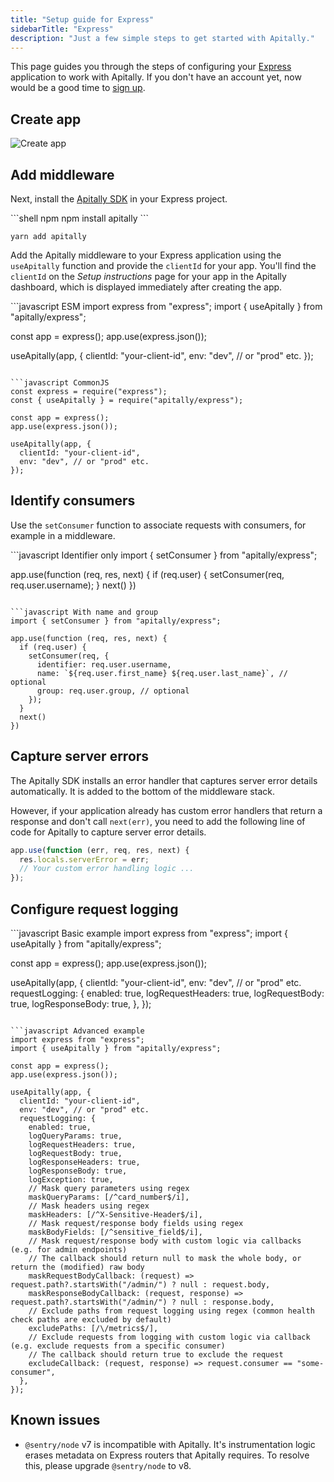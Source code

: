 ```yaml
---
title: "Setup guide for Express"
sidebarTitle: "Express"
description: "Just a few simple steps to get started with Apitally."
---
```



This page guides you through the steps of configuring your [Express](https://expressjs.com) application to work with Apitally. If you don't have an account yet, now would be a good time to [sign up](https://app.apitally.io/?signup).

<SetupGuideStartSnippet framework="Express" />

## Create app

<CreateAppSnippet1 framework="Express" />

<img src="https://assets.apitally.io/docs/2025-05-27/create-app.webp" alt="Create app" class="rounded-xl" />

<CreateAppSnippet2 />

## Add middleware

Next, install the [Apitally SDK](https://www.npmjs.com/package/apitally) in your Express project.

<CodeGroup>
```shell npm
npm install apitally
```

```shell yarn
yarn add apitally
```
</CodeGroup>

Add the Apitally middleware to your Express application using the `useApitally` function and provide the `clientId` for your app.
You'll find the `clientId` on the _Setup instructions_ page for your app in the Apitally dashboard, which is displayed immediately after creating the app.

<CodeGroup>
```javascript ESM
import express from "express";
import { useApitally } from "apitally/express";

const app = express();
app.use(express.json());

useApitally(app, {
  clientId: "your-client-id",
  env: "dev", // or "prod" etc.
});
```

```javascript CommonJS
const express = require("express");
const { useApitally } = require("apitally/express");

const app = express();
app.use(express.json());

useApitally(app, {
  clientId: "your-client-id",
  env: "dev", // or "prod" etc.
});
```
</CodeGroup>

<div className="mt-4">
  <Snippet file="middleware-first-note.mdx" />
</div>

<Snippet file="add-middleware-check.mdx" />

## Identify consumers

<Snippet file="identify-consumers.mdx" />

Use the `setConsumer` function to associate requests with consumers, for example in a middleware.

<CodeGroup>
```javascript Identifier only
import { setConsumer } from "apitally/express";

app.use(function (req, res, next) {
  if (req.user) {
    setConsumer(req, req.user.username);
  }
  next()
})
```

```javascript With name and group
import { setConsumer } from "apitally/express";

app.use(function (req, res, next) {
  if (req.user) {
    setConsumer(req, {
      identifier: req.user.username,
      name: `${req.user.first_name} ${req.user.last_name}`, // optional
      group: req.user.group, // optional
    });
  }
  next()
})
```
</CodeGroup>

<Snippet file="identify-consumers-check.mdx" />

## Capture server errors

The Apitally SDK installs an error handler that captures server error details automatically.
It is added to the bottom of the middleware stack.

However, if your application already has custom error handlers that return a response and don't call `next(err)`, you need to add the following line of code for Apitally to capture server error details.

```javascript {2}
app.use(function (err, req, res, next) {
  res.locals.serverError = err;
  // Your custom error handling logic ...
});
```

## Configure request logging

<RequestLoggingConfigSnippet language="javascript" />

<CodeGroup>
```javascript Basic example
import express from "express";
import { useApitally } from "apitally/express";

const app = express();
app.use(express.json());

useApitally(app, {
  clientId: "your-client-id",
  env: "dev", // or "prod" etc.
  requestLogging: {
    enabled: true,
    logRequestHeaders: true,
    logRequestBody: true,
    logResponseBody: true,
  },
});
```

```javascript Advanced example
import express from "express";
import { useApitally } from "apitally/express";

const app = express();
app.use(express.json());

useApitally(app, {
  clientId: "your-client-id",
  env: "dev", // or "prod" etc.
  requestLogging: {
    enabled: true,
    logQueryParams: true,
    logRequestHeaders: true,
    logRequestBody: true,
    logResponseHeaders: true,
    logResponseBody: true,
    logException: true,
    // Mask query parameters using regex
    maskQueryParams: [/^card_number$/i],
    // Mask headers using regex
    maskHeaders: [/^X-Sensitive-Header$/i],
    // Mask request/response body fields using regex
    maskBodyFields: [/^sensitive_field$/i],
    // Mask request/response body with custom logic via callbacks (e.g. for admin endpoints)
    // The callback should return null to mask the whole body, or return the (modified) raw body
    maskRequestBodyCallback: (request) => request.path?.startsWith("/admin/") ? null : request.body,
    maskResponseBodyCallback: (request, response) => request.path?.startsWith("/admin/") ? null : response.body,
    // Exclude paths from request logging using regex (common health check paths are excluded by default)
    excludePaths: [/\/metrics$/],
    // Exclude requests from logging with custom logic via callback (e.g. exclude requests from a specific consumer)
    // The callback should return true to exclude the request
    excludeCallback: (request, response) => request.consumer == "some-consumer",
  },
});
```
</CodeGroup>

## Known issues

- `@sentry/node` v7 is incompatible with Apitally. It's instrumentation logic erases metadata on Express routers that Apitally requires. To resolve this, please upgrade `@sentry/node` to v8.
